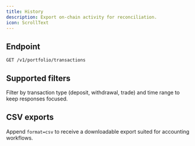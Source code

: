 ```yaml
---
title: History
description: Export on-chain activity for reconciliation.
icon: ScrollText
---
```


## Endpoint

`GET /v1/portfolio/transactions`

## Supported filters

Filter by transaction type (deposit, withdrawal, trade) and time range to keep responses focused.

## CSV exports

Append `format=csv` to receive a downloadable export suited for accounting workflows.
